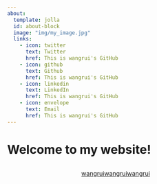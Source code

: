 ```yaml
---
about:
  template: jolla
  id: about-block
  image: "img/my_image.jpg"
  links:
    - icon: twitter
      text: Twitter
      href: This is wangrui's GitHub
    - icon: github
      text: Github
      href: This is wangrui's GitHub
    - icon: linkedin
      text: LinkedIn
      href: This is wangrui's GitHub
    - icon: envelope
      text: Email
      href: This is wangrui's GitHub
---
```


::: {#about-block}
:::

# Welcome to my website!


```{=html}
<div  style="margin: 30px; text-align: center;">
<a class="btn btn-primary" href="" role="button" target="_blank" style="padding: 15px 30px;">wangruiwangruiwangrui</a>
</div>
```

